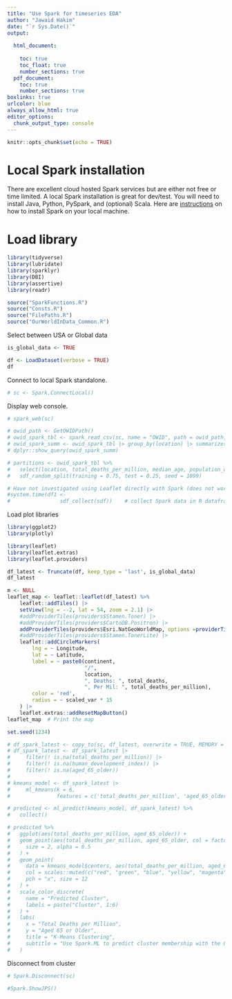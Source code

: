 ```yaml
---
title: "Use Spark for timeseries EDA"
author: "Jawaid Hakim"
date: "`r Sys.Date()`"
output:
  
  html_document:
    
    toc: true
    toc_float: true
    number_sections: true
  pdf_document: 
    toc: true
    number_sections: true
boxlinks: true
urlcolor: blue
always_allow_html: true
editor_options: 
  chunk_output_type: console
---
```


```r
knitr::opts_chunk$set(echo = TRUE)
```

# Local Spark installation

There are excellent cloud hosted Spark services but are either not free or time limited. A local Spark installation is great for dev/test. You will need to install Java, Python, PySpark, and (optional) Scala. Here are [instructions](https://sparkbyexamples.com/pyspark) on how to install Spark on your local machine.

# Load library

```r
library(tidyverse)
library(lubridate)
library(sparklyr)
library(DBI)
library(assertive)
library(readr)
```

```r
source("SparkFunctions.R")
source("Consts.R")
source("FilePaths.R")
source("OurWorldInData_Common.R")
```

Select between USA or Global data

```r
is_global_data <- TRUE
```

```r
df <- LoadDataset(verbose = TRUE)
df
```

Connect to local Spark standalone.

```r
# sc <- Spark.ConnectLocal()
```

Display web console.

```r
# spark_web(sc)
```

```r
# owid_path <- GetOWIDPath()
# owid_spark_tbl <- spark_read_csv(sc, name = "OWID", path = owid_path, memory = FALSE)
# owid_spark_summ <- owid_spark_tbl |> group_by(location) |> summarize(count = n(),  mean = mean(total_deaths_per_million, na.rm = TRUE))
# dplyr::show_query(owid_spark_summ)
```

```r
# partitions <- owid_spark_tbl %>%
#   select(location, total_deaths_per_million, median_age, population_density) %>% 
#   sdf_random_split(training = 0.75, test = 0.25, seed = 1099)
```

```r
# Have not investigated using Leaflet directly with Spark (does not work on first try), we have create R dataframe
#system.time(df1 <-
#                sdf_collect(sdf))    # collect Spark data in R dataframe
```

Load plot libraries

```r
library(ggplot2)
library(plotly)

library(leaflet)
library(leaflet.extras)
library(leaflet.providers)
```

```r
df_latest <- Truncate(df, keep_type = 'last', is_global_data)
df_latest

```


```r
m <- NULL
leaflet_map <- leaflet::leaflet(df_latest) %>%
    leaflet::addTiles() |>
    setView(lng = --2, lat = 54, zoom = 2.1) |>
    #addProviderTiles(providers$Stamen.Toner) |>
    #addProviderTiles(providers$CartoDB.Positron) |>
    addProviderTiles(providers$Esri.NatGeoWorldMap, options =providerTileOptions(opacity = 0.85)) |>
    #addProviderTiles(providers$Stamen.TonerLite) |>
    leaflet::addCircleMarkers(
        lng = ~ Longitude,
        lat = ~ Latitude,
        label = ~ paste0(continent, 
                         "/", 
                         location, 
                         ", Deaths: ", total_deaths,
                         ", Per Mil: ", total_deaths_per_million),
        color = 'red',
        radius = ~ scaled_var * 15
    ) |>
    leaflet.extras::addResetMapButton()
leaflet_map  # Print the map
```

```r
set.seed(1234)

```

```r
# df_spark_latest <- copy_to(sc, df_latest, overwrite = TRUE, MEMORY = TRUE)
# df_spark_latest <- df_spark_latest |> 
#     filter(! is.na(total_deaths_per_million)) |> 
#     filter(! is.na(human_development_index)) |> 
#     filter(! is.na(aged_65_older))
# 
# kmeans_model <- df_spark_latest |>
#     ml_kmeans(k = 6, 
#               features = c('total_deaths_per_million', 'aged_65_older'))
```

```r
# predicted <- ml_predict(kmeans_model, df_spark_latest) %>%
#   collect()
```

```r
# predicted %>%
#   ggplot(aes(total_deaths_per_million, aged_65_older)) +
#   geom_point(aes(total_deaths_per_million, aged_65_older, col = factor(prediction + 1)),
#     size = 2, alpha = 0.5
#   ) +
#   geom_point(
#     data = kmeans_model$centers, aes(total_deaths_per_million, aged_65_older),
#     col = scales::muted(c("red", "green", "blue", "yellow", "magenta", "orange")),
#     pch = "x", size = 12
#   ) +
#   scale_color_discrete(
#     name = "Predicted Cluster",
#     labels = paste("Cluster", 1:6)
#   ) +
#   labs(
#     x = "Total Deaths per Million",
#     y = "Aged 65 or Older",
#     title = "K-Means Clustering",
#     subtitle = "Use Spark.ML to predict cluster membership with the OWID dataset."
#   )
```

Disconnect from cluster

```r
# Spark.Disconnect(sc)
```

```r
#Spark.ShowJPS()
```

